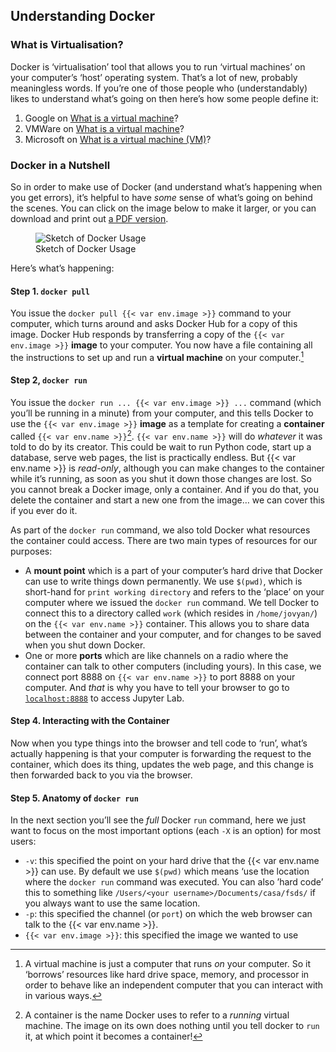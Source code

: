 ## Understanding Docker

### What is Virtualisation?

Docker is 'virtualisation' tool that allows you to run 'virtual machines' on your computer's 'host' operating system. That's a lot of new, probably meaningless words. If you're one of those people who (understandably) likes to understand what's going on then here's how some people define it:

1. Google on [What is a virtual machine](https://cloud.google.com/learn/what-is-a-virtual-machine#)?
2. VMWare on [What is a virtual machine](https://www.vmware.com/topics/virtual-machine#)?
3. Microsoft on [What is a virtual machine (VM)](https://azure.microsoft.com/en-gb/resources/cloud-computing-dictionary/what-is-a-virtual-machine)?

### Docker in a Nutshell

So in order to make use of Docker (and understand what's happening when you get errors), it's helpful to have _some_ sense of what's going on behind the scenes. You can click on the image below to make it larger, or you can download and print out [a PDF version](../img/Docker.pdf).

![Sketch of Docker Usage](../img/Docker.png){.lightbox}

Here's what's happening:

#### Step 1. `docker pull`

You issue the `docker pull {{< var env.image >}}` command to your computer, which turns around and asks Docker Hub for a copy of this image. Docker Hub responds by transferring a copy of the `{{< var env.image >}}` **image** to your computer. You now have a file containing all the instructions to set up and run a **virtual machine** on your computer.^[A virtual machine is just a computer that runs _on_ your computer. So it 'borrows' resources like hard drive space, memory, and processor in order to behave like an independent computer that you can interact with in various ways.]

#### Step 2, `docker run`

You issue the `docker run ... {{< var env.image >}} ...` command (which you'll be running in a minute) from your computer, and this tells Docker to use the `{{< var env.image >}}` **image** as a template for creating a **container** called `{{< var env.name >}}`^[A container is the name Docker uses to refer to a _running_ virtual machine. The image on its own does nothing until you tell docker to `run` it, at which point it becomes a container!]. `{{< var env.name >}}` will do _whatever_ it was told to do by its creator. This could be wait to run Python code, start up a database, serve web pages, the list is practically endless. But {{< var env.name >}} is _read-only_, although you can make changes to the container while it's running, as soon as you shut it down those changes are lost. So you cannot break a Docker image, only a container. And if you do that, you delete the container and start a new one from the image... we can cover this if you ever do it.

As part of the `docker run` command, we also told Docker what resources the container could access. There are two main types of resources for our purposes:

- A **mount point** which is a part of your computer's hard drive that Docker can use to write things down permanently. We use `$(pwd)`, which is short-hand for `print working directory` and refers to the 'place' on your computer where we issued the `docker run` command. We tell Docker to connect this to a directory called `work` (which resides in `/home/jovyan/`) on the `{{< var env.name >}}` container. This allows you to share data between the container and your computer, and for changes to be saved when you shut down Docker.
- One or more **ports** which are like channels on a radio where the container can talk to other computers (including yours). In this case, we connect port 8888 on `{{< var env.name >}}` to port 8888 on your computer. And _that_ is why you have to tell your browser to go to [`localhost:8888`](http://localhost:8888) to access Jupyter Lab.

#### Step 4. Interacting with the Container

Now when you type things into the browser and tell code to 'run', what's actually happening is that your computer is forwarding the request to the container, which does its thing, updates the web page, and this change is then forwarded back to you via the browser.

#### Step 5. Anatomy of `docker run`

In the next section you'll see the *full* Docker `run` command, here we just want to focus on the most important options (each `-X` is an option) for most users:

- `-v`: this specified the point on your hard drive that the {{< var env.name >}} can use. By default we use `$(pwd)` which means 'use the location where the `docker run` command was executed. You can also 'hard code' this to something like `/Users/<your username>/Documents/casa/fsds/` if you always want to use the same location.
- `-p`: this specified the channel (or `port`) on which the web browser can talk to the {{< var env.name >}}.
- `{{< var env.image >}}`: this specified the image we wanted to use


